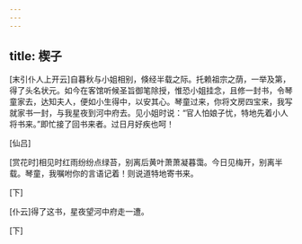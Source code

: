 ```yaml
---
---
---
```

title: 楔子
---

[末引仆人上开云]自暮秋与小姐相别，倏经半载之际。托赖祖宗之荫，一举及第，得了头名状元。如今在客馆听候圣旨御笔除授，惟恐小姐挂念，且修一封书，令琴童家去，达知夫人，便如小生得中，以安其心。琴童过来，你将文房四宝来，我写就家书一封，与我星夜到河中府去。见小姐时说：“官人怕娘子忧，特地先着小人将书来。”即忙接了回书来者。过日月好疾也呵！

[仙吕]

[赏花时]相见时红雨纷纷点绿苔，别离后黄叶萧萧凝暮霭。今日见梅开，别离半载。琴童，我嘱咐你的言语记着！则说道特地寄书来。

[下]

[仆云]得了这书，星夜望河中府走一遭。

[下]